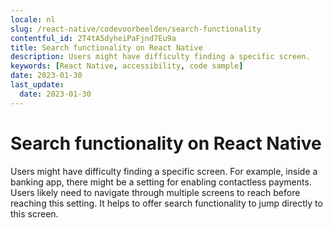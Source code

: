 ```yaml
---
locale: nl
slug: /react-native/codevoorbeelden/search-functionality
contentful_id: 2T4tA5dyheiPaFjnd7Eu9a
title: Search functionality on React Native
description: Users might have difficulty finding a specific screen.
keywords: [React Native, accessibility, code sample]
date: 2023-01-30
last_update:
  date: 2023-01-30
---
```


# Search functionality on React Native

Users might have difficulty finding a specific screen. For example, inside a banking app, there might be a setting for enabling contactless payments. Users likely need to navigate through multiple screens to reach before reaching this setting. It helps to offer search functionality to jump directly to this screen.

<CodeSample id="screen-search" framework="react-native" locale="nl"/>
